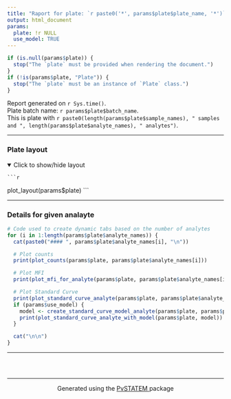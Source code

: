 ```yaml
---
title: "Raport for plate: `r paste0('*', params$plate$plate_name, '*')`"
output: html_document
params:
  plate: !r NULL
  use_model: TRUE
---
```


```r
if (is.null(params$plate)) {
  stop("The `plate` must be provided when rendering the document.")
}
if (!is(params$plate, "Plate")) {
  stop("The `plate` must be an instance of `Plate` class.")
}
```

Report generated on  `r Sys.time()`.  
Plate batch name: `r params$plate$batch_name`.  
This is plate with `r paste0(length(params$plate$sample_names), " samples and ", length(params$plate$analyte_names), " analytes")`.

-------------------


### Plate layout

<details open>
  <summary>Click to show/hide layout</summary>
      ```r
plot_layout(params$plate)
      ```
</details>


------------------
 
### Details for given analayte {.tabset}

```r
# Code used to create dynamic tabs based on the number of analytes
for (i in 1:length(params$plate$analyte_names)) {
  cat(paste0("#### ", params$plate$analyte_names[i], "\n"))

  # Plot counts
  print(plot_counts(params$plate, params$plate$analyte_names[i]))

  # Plot MFI
  print(plot_mfi_for_analyte(params$plate, params$plate$analyte_names[i]))

  # Plot Standard Curve
  print(plot_standard_curve_analyte(params$plate, params$plate$analyte_names[i]))
  if (params$use_model) {
    model <- create_standard_curve_model_analyte(params$plate, params$plate$analyte_names[i])
    print(plot_standard_curve_analyte_with_model(params$plate, model))
  }

  cat("\n\n")
}
```

------------------

### &nbsp;

<hr />
<p style="text-align: center;">Generated using the <a href="https://github.com/mini-pw/PvSTATEM">PvSTATEM </a> package </p>







